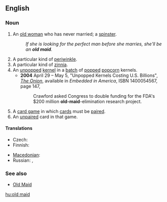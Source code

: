 {{also|Old Maid}}
==English==

===Noun===
{{en-noun|sg=[[old]] [[maid]]}}

# {{pejorative}} An [[old woman]] who has never married; a [[spinster]].
#: ''If she is looking for the perfect man before she marries, she'll be an '''old maid'''.''
# A particular kind of [[periwinkle]].
# A particular kind of [[zinnia]].
# An [[unpopped]] [[kernel]] in a [[batch]] of [[pop]]ped [[popcorn]] kernels.
#* '''2004''' April 29 – May 5, "Unpopped Kernels Costing U.S. Billions", ''[[w:The Onion|The Onion]]'', available in ''Embedded in America'', ISBN 1400054567, page 147,
#*: Crawford asked Congress to double funding for the FDA's $200 million '''old-maid'''-elimination research project.
# A [[card game]] in which [[card]]s must be [[pair]]ed.
# An [[unpaired]] card in that game.

====Translations====
{{trans-top|elderly unmarried woman}}
* Czech: {{t-|cs|stará panna|f}}
* Finnish: {{t-|fi|vanhapiika}}
{{trans-mid}}
* [[Macedonian]]: {{t|mk|стара мома|f|tr=stára móma|sc=Cyrl|xs=Macedonian}}
* Russian: {{t|ru|старая дева|f|tr=stáraja d'éva|sc=Cyrl}}, {{t|ru|вековуха|f|tr=v'ekovúxa|sc=Cyrl}}
{{trans-bottom}}

===See also===
* [[Old Maid]]

[[hu:old maid]]